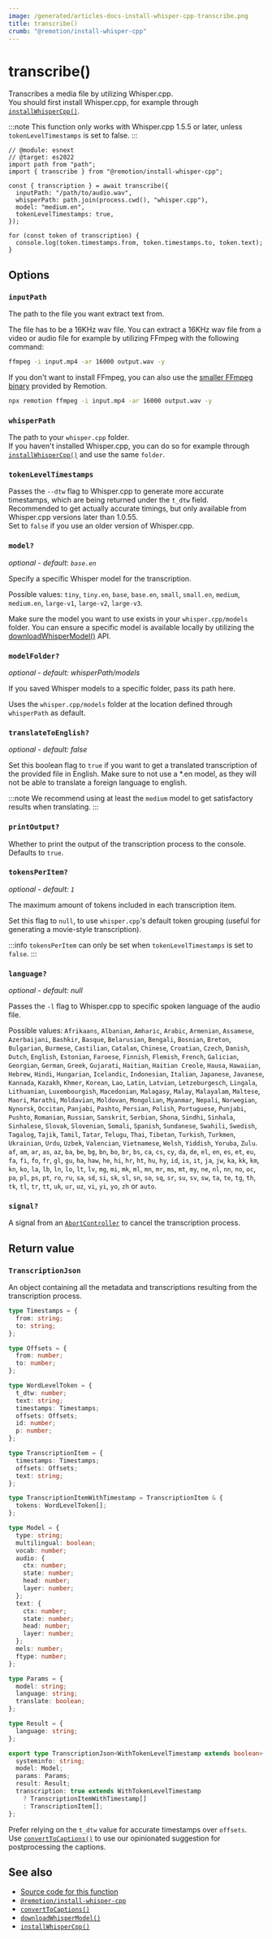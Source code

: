 ```yaml
---
image: /generated/articles-docs-install-whisper-cpp-transcribe.png
title: transcribe()
crumb: "@remotion/install-whisper-cpp"
---
```


# transcribe()<AvailableFrom v="4.0.131 "/>

Transcribes a media file by utilizing Whisper.cpp.  
You should first install Whisper.cpp, for example through [`installWhisperCpp()`](/docs/install-whisper-cpp/install-whisper-cpp).

:::note
This function only works with Whisper.cpp 1.5.5 or later, unless `tokenLevelTimestamps` is set to false.
:::

```tsx twoslash title="transcribe.mjs"
// @module: esnext
// @target: es2022
import path from "path";
import { transcribe } from "@remotion/install-whisper-cpp";

const { transcription } = await transcribe({
  inputPath: "/path/to/audio.wav",
  whisperPath: path.join(process.cwd(), "whisper.cpp"),
  model: "medium.en",
  tokenLevelTimestamps: true,
});

for (const token of transcription) {
  console.log(token.timestamps.from, token.timestamps.to, token.text);
}
```

## Options

### `inputPath`

The path to the file you want extract text from.

The file has to be a 16KHz wav file. You can extract a 16KHz wav file from a video or audio file for
example by utilizing FFmpeg with the following command:

```bash
ffmpeg -i input.mp4 -ar 16000 output.wav -y
```

If you don't want to install FFmpeg, you can also use the [smaller FFmpeg binary](/docs/cli/ffmpeg) provided by Remotion.

```bash
npx remotion ffmpeg -i input.mp4 -ar 16000 output.wav -y
```

### `whisperPath`

The path to your `whisper.cpp` folder.  
If you haven't installed Whisper.cpp, you can do so for example through [`installWhisperCpp()`](/docs/install-whisper-cpp/install-whisper-cpp) and use the same `folder`.

### `tokenLevelTimestamps`<AvailableFrom v="4.0.131"/>

Passes the `--dtw` flag to Whisper.cpp to generate more accurate timestamps, which are being returned under the `t_dtw` field.  
Recommended to get actually accurate timings, but only available from Whisper.cpp versions later than 1.0.55.  
Set to `false` if you use an older version of Whisper.cpp.

### `model?`

_optional - default: `base.en`_

Specify a specific Whisper model for the transcription.

Possible values: `tiny`, `tiny.en`, `base`, `base.en`, `small`, `small.en`, `medium`, `medium.en`, `large-v1`, `large-v2`, `large-v3`.

Make sure the model you want to use exists in your `whisper.cpp/models` folder. You can ensure a specific model is available locally by utilizing the [downloadWhisperModel()](/docs/install-whisper-cpp/download-whisper-model) API.

### `modelFolder?`

_optional - default: whisperPath/models_

If you saved Whisper models to a specific folder, pass its path here.

Uses the `whisper.cpp/models` folder at the location defined through `whisperPath` as default.

### `translateToEnglish?`

_optional - default: false_

Set this boolean flag to `true` if you want to get a translated transcription of the provided file in English.
Make sure to not use a \*.en model, as they will not be able to translate a foreign language to english.

:::note
We recommend using at least the `medium` model to get satisfactory results when translating.
:::

### `printOutput?`<AvailableFrom v="4.0.132" />

Whether to print the output of the transcription process to the console. Defaults to `true`.

### `tokensPerItem?`<AvailableFrom v="4.0.141" />

_optional - default: `1`_

The maximum amount of tokens included in each transcription item.

Set this flag to `null`, to use `whisper.cpp`'s default token grouping (useful for generating a movie-style transcription).

:::info
`tokensPerItem` can only be set when `tokenLevelTimestamps` is set to `false`.
:::

### `language?`<AvailableFrom v="4.0.142" />

_optional - default: null_

Passes the `-l` flag to Whisper.cpp to specific spoken language of the audio file.

Possible values: `Afrikaans`, `Albanian`, `Amharic`, `Arabic`, `Armenian`, `Assamese`, `Azerbaijani`, `Bashkir`, `Basque`, `Belarusian`, `Bengali`, `Bosnian`, `Breton`, `Bulgarian`, `Burmese`, `Castilian`, `Catalan`, `Chinese`, `Croatian`, `Czech`, `Danish`, `Dutch`, `English`, `Estonian`, `Faroese`, `Finnish`, `Flemish`, `French`, `Galician`, `Georgian`, `German`, `Greek`, `Gujarati`, `Haitian`, `Haitian Creole`, `Hausa`, `Hawaiian`, `Hebrew`, `Hindi`, `Hungarian`, `Icelandic`, `Indonesian`, `Italian`, `Japanese`, `Javanese`, `Kannada`, `Kazakh`, `Khmer`, `Korean`, `Lao`, `Latin`, `Latvian`, `Letzeburgesch`, `Lingala`, `Lithuanian`, `Luxembourgish`, `Macedonian`, `Malagasy`, `Malay`, `Malayalam`, `Maltese`, `Maori`, `Marathi`, `Moldavian`, `Moldovan`, `Mongolian`, `Myanmar`, `Nepali`, `Norwegian`, `Nynorsk`, `Occitan`, `Panjabi`, `Pashto`, `Persian`, `Polish`, `Portuguese`, `Punjabi`, `Pushto`, `Romanian`, `Russian`, `Sanskrit`, `Serbian`, `Shona`, `Sindhi`, `Sinhala`, `Sinhalese`, `Slovak`, `Slovenian`, `Somali`, `Spanish`, `Sundanese`, `Swahili`, `Swedish`, `Tagalog`, `Tajik`, `Tamil`, `Tatar`, `Telugu`, `Thai`, `Tibetan`, `Turkish`, `Turkmen`, `Ukrainian`, `Urdu`, `Uzbek`, `Valencian`, `Vietnamese`, `Welsh`, `Yiddish`, `Yoruba`, `Zulu`.
`af`, `am`, `ar`, `as`, `az`, `ba`, `be`, `bg`, `bn`, `bo`, `br`, `bs`, `ca`, `cs`, `cy`, `da`, `de`, `el`, `en`, `es`, `et`, `eu`, `fa`, `fi`, `fo`, `fr`, `gl`, `gu`, `ha`, `haw`, `he`, `hi`, `hr`, `ht`, `hu`, `hy`, `id`, `is`, `it`, `ja`, `jw`, `ka`, `kk`, `km`, `kn`, `ko`, `la`, `lb`, `ln`, `lo`, `lt`, `lv`, `mg`, `mi`, `mk`, `ml`, `mn`, `mr`, `ms`, `mt`, `my`, `ne`, `nl`, `nn`, `no`, `oc`, `pa`, `pl`, `ps`, `pt`, `ro`, `ru`, `sa`, `sd`, `si`, `sk`, `sl`, `sn`, `so`, `sq`, `sr`, `su`, `sv`, `sw`, `ta`, `te`, `tg`, `th`, `tk`, `tl`, `tr`, `tt`, `uk`, `ur`, `uz`, `vi`, `yi`, `yo`, `zh` or `auto`.

### `signal?`<AvailableFrom v="4.0.156" />

A signal from an [`AbortController`](https://developer.mozilla.org/en-US/docs/Web/API/AbortController) to cancel the transcription process.

## Return value

### `TranscriptionJson`

An object containing all the metadata and transcriptions resulting from the transcription process.

```ts twoslash
type Timestamps = {
  from: string;
  to: string;
};

type Offsets = {
  from: number;
  to: number;
};

type WordLevelToken = {
  t_dtw: number;
  text: string;
  timestamps: Timestamps;
  offsets: Offsets;
  id: number;
  p: number;
};

type TranscriptionItem = {
  timestamps: Timestamps;
  offsets: Offsets;
  text: string;
};

type TranscriptionItemWithTimestamp = TranscriptionItem & {
  tokens: WordLevelToken[];
};

type Model = {
  type: string;
  multilingual: boolean;
  vocab: number;
  audio: {
    ctx: number;
    state: number;
    head: number;
    layer: number;
  };
  text: {
    ctx: number;
    state: number;
    head: number;
    layer: number;
  };
  mels: number;
  ftype: number;
};

type Params = {
  model: string;
  language: string;
  translate: boolean;
};

type Result = {
  language: string;
};

export type TranscriptionJson<WithTokenLevelTimestamp extends boolean> = {
  systeminfo: string;
  model: Model;
  params: Params;
  result: Result;
  transcription: true extends WithTokenLevelTimestamp
    ? TranscriptionItemWithTimestamp[]
    : TranscriptionItem[];
};
```

Prefer relying on the `t_dtw` value for accurate timestamps over `offsets`.  
Use [`convertToCaptions()`](/docs/install-whisper-cpp/convert-to-captions) to use our opinionated suggestion for postprocessing the captions.

## See also

- [Source code for this function](https://github.com/remotion-dev/remotion/blob/main/packages/install-whisper-cpp/src/transcribe.ts)
- [`@remotion/install-whisper-cpp`](/docs/install-whisper-cpp)
- [`convertToCaptions()`](/docs/install-whisper-cpp/convert-to-captions)
- [`downloadWhisperModel()`](/docs/install-whisper-cpp/download-whisper-model)
- [`installWhisperCpp()`](/docs/install-whisper-cpp/install-whisper-cpp)
